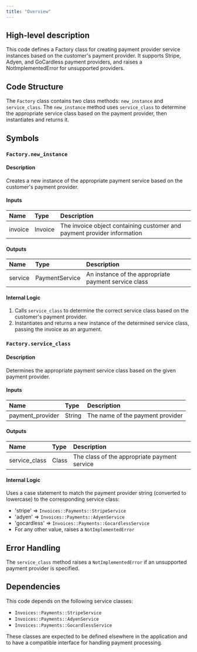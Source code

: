 ```yaml
---
title: "Overview"
---
```


## High-level description
This code defines a Factory class for creating payment provider service instances based on the customer's payment provider. It supports Stripe, Adyen, and GoCardless payment providers, and raises a NotImplementedError for unsupported providers.

## Code Structure
The `Factory` class contains two class methods: `new_instance` and `service_class`. The `new_instance` method uses `service_class` to determine the appropriate service class based on the payment provider, then instantiates and returns it.

## Symbols

### `Factory.new_instance`
#### Description
Creates a new instance of the appropriate payment service based on the customer's payment provider.

#### Inputs
| Name | Type | Description |
|:-----|:-----|:------------|
| invoice | Invoice | The invoice object containing customer and payment provider information |

#### Outputs
| Name | Type | Description |
|:-----|:-----|:------------|
| service | PaymentService | An instance of the appropriate payment service class |

#### Internal Logic
1. Calls `service_class` to determine the correct service class based on the customer's payment provider.
2. Instantiates and returns a new instance of the determined service class, passing the invoice as an argument.

### `Factory.service_class`
#### Description
Determines the appropriate payment service class based on the given payment provider.

#### Inputs
| Name | Type | Description |
|:-----|:-----|:------------|
| payment_provider | String | The name of the payment provider |

#### Outputs
| Name | Type | Description |
|:-----|:-----|:------------|
| service_class | Class | The class of the appropriate payment service |

#### Internal Logic
Uses a case statement to match the payment provider string (converted to lowercase) to the corresponding service class:
- 'stripe' =&gt; `Invoices::Payments::StripeService`
- 'adyen' =&gt; `Invoices::Payments::AdyenService`
- 'gocardless' =&gt; `Invoices::Payments::GocardlessService`
- For any other value, raises a `NotImplementedError`

## Error Handling
The `service_class` method raises a `NotImplementedError` if an unsupported payment provider is specified.

## Dependencies
This code depends on the following service classes:
- `Invoices::Payments::StripeService`
- `Invoices::Payments::AdyenService`
- `Invoices::Payments::GocardlessService`

These classes are expected to be defined elsewhere in the application and to have a compatible interface for handling payment processing.